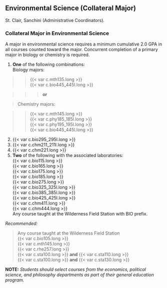 ## Environmental Science (Collateral Major) {#sec-environmental-science}
St. Clair, Sanchini (Administrative Coordinators).

### Collateral Major in Environmental Science
A major in environmental science requires a minimum cumulative 2.0 GPA in all courses counted toward the major. 
Concurrent completion of a primary major in biology or chemistry is required.

1. **One** of the following combinations:  
Biology majors:  

>>{{< var c.mth135.long >}}    
>>{{< var c.bio445_445l.long >}}
	
>>>**or**    

>Chemistry majors:  

>>{{< var c.mth145.long >}}    	
>>{{< var c.phy185_185l.long >}}    
>>{{< var c.phy195_195l.long >}}  
>>{{< var c.bio445_445l.long >}}

2. {{< var c.bio295_295l.long >}}
3. {{< var c.chm211_211l.long >}}
4. {{< var c.chm221.long >}}  
5. **Two** of the following with the associated laboratories:  
	{{< var c.bio115.long >}}  
	{{< var c.bio165.long >}}  
	{{< var c.bio175.long >}}  
	{{< var c.bio185.long >}}  
	{{< var c.bio275.long >}}  
	{{< var c.bio325_325l.long >}}  
	{{< var c.bio385_385l.long >}}  
	{{< var c.bio425_425l.long >}}  
	{{< var c.chm411.long >}}  
	{{< var c.chm444.long >}}  
	Any course taught at the Wilderness Field Station with BIO prefix.

*Recommended:*  

>Any course taught at the Wilderness Field Station  
	{{< var c.bio105.long >}}  
	{{< var c.mth145.long >}}  
	{{< var c.rhe257.long >}}  
	{{< var c.sta100.long >}} **and** {{< var c.sta110.long >}}  
	{{< var c.sta100.long >}} **and** {{< var c.sta130.long >}}  

**NOTE:**  *Students should select courses from the economics, political science, and philosophy departments as part of their general education program.*





